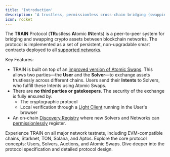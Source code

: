 ```yaml
---
title: 'Introduction'
description: 'A trustless, permissionless cross-chain bridging (swapping) solution.'
icon: rocket
---
```


The **TRAIN** Protocol (**TR**ustless **A**tomic **IN**tents) is a peer-to-peer system for bridging and swapping crypto assets between blockchain networks. The protocol is implemented as a set of persistent, non-upgradable smart contracts deployed to all [supported networks](/protocol/contracts).

Key Features:
- TRAIN is built on top of an [improved version of Atomic Swaps](/protocol/atomic-swaps-prehtlc). This allows two parties—the **User** and the **Solver**—to exchange assets trustlessly across different chains. Users send their **Intents** to Solvers, who fulfill these Intents using Atomic Swaps.
- There are **no third parties or gatekeepers**. The security of the exchange is fully ensured by:
  - The cryptographic protocol
  - Local verification through a [Light Client](/protocol/dApp) running in the User's browser
- An on-chain [Discovery Registry](/protocol/discovery) where new Solvers and Networks can [permissionlessly](/protocol/usage-add-new-network) register.

<CardGroup cols={3}>
  <Card title="Try TRAIN in Action" icon="square-1" href="https://app.train.tech">
    Experience TRAIN on all major network testnets, including EVM-compatible chains, Starknet, TON, Solana, and Aptos.
  </Card>
  <Card title="Protocol Concepts" icon="square-2" href="/protocol/the-protocol">
    Explore the core protocol concepts: Users, Solvers, Auctions, and Atomic Swaps.
  </Card>
  <Card title="Protocol Spec" icon="square-3" href="/protocol-spec">
    Dive deeper into the protocol specification and detailed protocol design.
  </Card>
</CardGroup>